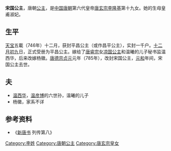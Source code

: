 {{東亞女性歷史人物
| 名稱=宋国公主
| 身份=[[唐朝|唐朝]]公主
| 畫像=
| 說明=
| 姓=李
| 封爵=[[公主|公主]]
| 位號=
| 封號=平昌公主、宋国公主
| 出生年=
| 婚年=
| 逝世年=
| 諡號=
| 墳墓=
| 父親=[[唐玄宗|唐玄宗]][[李隆基|李隆基]]
| 夫=温西华、杨徽
| 夫之父=温曦
| 夫之母=凉国公主
|}}
'''宋国公主'''，唐朝[[公主|公主]]，是[[中国|中国]][[唐朝|唐朝]]第六代皇帝[[唐玄宗|唐玄宗]][[李隆基|李隆基]]第十九女。她的生母皇甫淑妃。
== 生平 ==
[[天宝|天宝]]五載（746年）十二月，获封平昌公主（或作昌平公主），实封一千户。[[十二月初九|十二月初九]]日，正式受册为平昌公主。嫁给了[[唐睿宗|唐睿宗]]女[[凉国公主|凉国公主]]和温曦的儿子秘书监温西华，后来改嫁杨徽。[[唐德宗|唐德宗]][[貞元_(唐朝)|贞元]]元年（785年），改封宋国公主，[[元和_(唐朝)|元和]]年间，宋国公主去世。 
== 夫 ==
* [[温西华|温西华]]，[[温彦博|温彦博]]的六世孙，温曦的儿子
* 杨徽，家系不详
== 参考资料 ==
*《[[新唐书|新唐书]] 列传第八》
[[Category:李姓|Category:李姓]]
[[Category:唐朝公主|Category:唐朝公主]]
[[Category:唐玄宗皇女|Category:唐玄宗皇女]]